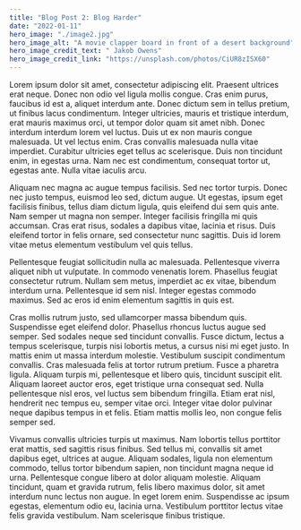 ```yaml
---
title: "Blog Post 2: Blog Harder"
date: "2022-01-11"
hero_image: "./image2.jpg"
hero_image_alt: "A movie clapper board in front of a desert background"
hero_image_credit_text: " Jakob Owens"
hero_image_credit_link: "https://unsplash.com/photos/CiUR8zISX60"
---
```


Lorem ipsum dolor sit amet, consectetur adipiscing elit. Praesent ultrices erat neque. Donec non odio vel ligula mollis congue. Cras enim purus, faucibus id est a, aliquet interdum ante. Donec dictum sem in tellus pretium, ut finibus lacus condimentum. Integer ultricies, mauris et tristique interdum, erat mauris maximus orci, ut tempor dolor quam sit amet nibh. Donec interdum interdum lorem vel luctus. Duis ut ex non mauris congue malesuada. Ut vel lectus enim. Cras convallis malesuada nulla vitae imperdiet. Curabitur ultricies eget tellus ac scelerisque. Duis non tincidunt enim, in egestas urna. Nam nec est condimentum, consequat tortor ut, egestas ante. Nulla vitae iaculis arcu.

Aliquam nec magna ac augue tempus facilisis. Sed nec tortor turpis. Donec nec justo tempus, euismod leo sed, dictum augue. Ut egestas, ipsum eget facilisis finibus, tellus diam dictum ligula, quis eleifend dui sem quis ante. Nam semper ut magna non semper. Integer facilisis fringilla mi quis accumsan. Cras erat risus, sodales a dapibus vitae, lacinia et risus. Duis eleifend tortor in felis ornare, sed consectetur nunc sagittis. Duis id lorem vitae metus elementum vestibulum vel quis tellus.

Pellentesque feugiat sollicitudin nulla ac malesuada. Pellentesque viverra aliquet nibh ut vulputate. In commodo venenatis lorem. Phasellus feugiat consectetur rutrum. Nullam sem metus, imperdiet ac ex vitae, bibendum interdum urna. Pellentesque id sem nisl. Integer egestas commodo maximus. Sed ac eros id enim elementum sagittis in quis est.

Cras mollis rutrum justo, sed ullamcorper massa bibendum quis. Suspendisse eget eleifend dolor. Phasellus rhoncus luctus augue sed semper. Sed sodales neque sed tincidunt convallis. Fusce dictum, lectus a tempus scelerisque, turpis nisi lobortis metus, a cursus nisi mi eget justo. In mattis enim ut massa interdum molestie. Vestibulum suscipit condimentum convallis. Cras malesuada felis at tortor rutrum pretium. Fusce a pharetra ligula. Aliquam turpis mi, pellentesque et libero quis, tincidunt suscipit elit. Aliquam laoreet auctor eros, eget tristique urna consequat sed. Nulla pellentesque nisl eros, vel luctus sem bibendum fringilla. Etiam erat nisl, hendrerit nec tempus eu, semper vitae orci. Integer vitae dolor pulvinar neque dapibus tempus in et felis. Etiam mattis mollis leo, non congue felis semper sed.

Vivamus convallis ultricies turpis ut maximus. Nam lobortis tellus porttitor erat mattis, sed sagittis risus finibus. Sed tellus mi, convallis sit amet dapibus eget, ultrices at augue. Aliquam sodales, ligula non elementum commodo, tellus tortor bibendum sapien, non tincidunt magna neque id urna. Pellentesque congue libero at dolor aliquam molestie. Aliquam tincidunt, quam et gravida rutrum, felis libero maximus dolor, sit amet interdum nunc lectus non augue. In eget lorem enim. Suspendisse ac ipsum egestas, elementum odio eu, lacinia urna. Vestibulum porttitor lectus vitae felis gravida vestibulum. Nam scelerisque finibus tristique.
